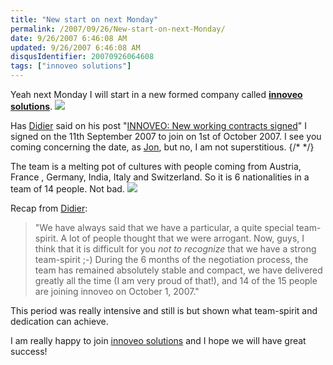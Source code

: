 ```yaml
---
title: "New start on next Monday"
permalink: /2007/09/26/New-start-on-next-Monday/
date: 9/26/2007 6:46:08 AM
updated: 9/26/2007 6:46:08 AM
disqusIdentifier: 20070926064608
tags: ["innoveo solutions"]
---
```

Yeah next Monday I will start in a new formed company called **[innoveo solutions](http://www.innoveo.com/)**.
![](/images/2007/innoveologo.jpg)

Has [Didier](http://www.didierbeck.com/) said on his post "[INNOVEO: New working contracts signed](http://www.didierbeck.com/2007/09/innoveo-new-working-contracts-signed.php)" I signed on the 11th September 2007 to join on 1st of October 2007. I see you coming concerning the date, as [Jon](http://weblogs.asp.net/jgalloway/default.aspx), but no, I am not superstitious.
{/* <!-- more --> */}

The team is a melting pot of cultures with people coming from Austria, France , Germany, India, Italy and Switzerland. So it is 6 nationalities in a team of 14 people. Not bad.
![](/images/2007/innoveoteam.jpg)

Recap from [Didier](http://www.didierbeck.com/):

> "We have always said that we have a particular, a quite special team-spirit. A lot of people thought that we were arrogant. Now, guys, I think that it is difficult for you *not to recognize* that we have a strong team-spirit ;-) During the 6 months of the negotiation process, the team has remained absolutely stable and compact, we have delivered greatly all the time (I am very proud of that!), and 14 of the 15 people are joining innoveo on October 1, 2007."

This period was really intensive and still is but shown what team-spirit and dedication can achieve. 

I am really happy to join [innoveo solutions](http://www.innoveo.com/) and I hope we will have great success!

